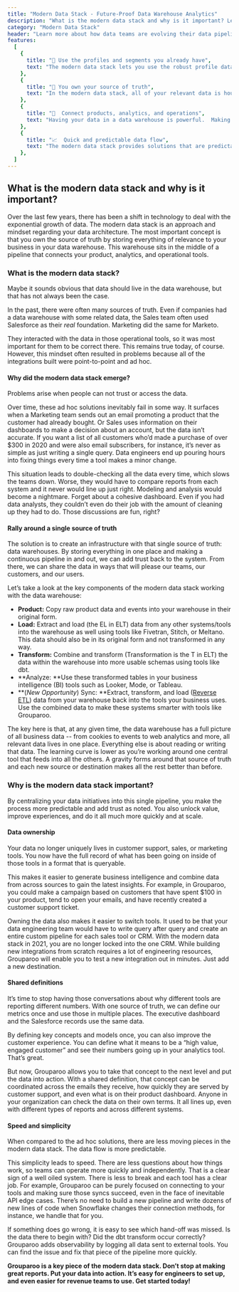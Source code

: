 ```yaml
---
title: "Modern Data Stack - Future-Proof Data Warehouse Analytics"
description: "What is the modern data stack and why is it important? Learn how data teams are evolving their data pipelines with Grouparoo. ✓ Start a free trial!"
category: "Modern Data Stack"
header: "Learn more about how data teams are evolving their data pipelines"
features:
  [
    {
      title: "🔎 Use the profiles and segments you already have",
      text: "The modern data stack lets you use the robust profile data you've already made in your data warehouse.",
    },
    {
      title: "🎁 You own your source of truth",
      text: "In the modern data stack, all of your relevant data is housed in your data warehouse.",
    },
    {
      title: "🧭  Connect products, analytics, and operations",
      text: "Having your data in a data warehouse is powerful.  Making it accessible in the applications you use every day is even more powerful.",
    },
    {
      title: "📈  Quick and predictable data flow",
      text: "The modern data stack provides solutions that are predictable and simple, keeping your data flow clear.",
    },
  ]
---
```


## What is the modern data stack and why is it important?

Over the last few years, there has been a shift in technology to deal with the exponential growth of data. The modern data stack is an approach and mindset regarding your data architecture. The most important concept is that you own the source of truth by storing everything of relevance to your business in your data warehouse. This warehouse sits in the middle of a pipeline that connects your product, analytics, and operational tools.

<SectionDivider
  imagePath="/images/home/solutions/categories/modern-data-stack.png"
  heading="The modern data stack has the data warehouse at its center"
  width="1000"
  height="352"
  content=""
  background="none"
/>

### What is the modern data stack?

Maybe it sounds obvious that data should live in the data warehouse, but that has not always been the case.

In the past, there were often many sources of truth. Even if companies had a data warehouse with some related data, the Sales team often used Salesforce as their _real_ foundation. Marketing did the same for Marketo.

They interacted with the data in those operational tools, so it was most important for them to be correct there. This remains true today, of course. However, this mindset often resulted in problems because all of the integrations built were point-to-point and ad hoc.

#### Why did the modern data stack emerge?

Problems arise when people can not trust or access the data.

Over time, these ad hoc solutions inevitably fail in some way. It surfaces when a Marketing team sends out an email promoting a product that the customer had already bought. Or Sales uses information on their dashboards to make a decision about an account, but the data isn’t accurate. If you want a list of all customers who’d made a purchase of over $300 in 2020 and were also email subscribers, for instance, it’s never as simple as just writing a single query. Data engineers end up pouring hours into fixing things every time a tool makes a minor change.

This situation leads to double-checking all the data every time, which slows the teams down. Worse, they would have to compare reports from each system and it never would line up just right. Modeling and analysis would become a nightmare. Forget about a cohesive dashboard. Even if you had data analysts, they couldn’t even do their job with the amount of cleaning up they had to do. Those discussions are fun, right?

#### Rally around a single source of truth

The solution is to create an infrastructure with that single source of truth: data warehouses. By storing everything in one place and making a continuous pipeline in and out, we can add trust back to the system. From there, we can share the data in ways that will please our teams, our customers, and our users.

<SectionDivider
  imagePath="/images/home/solutions/categories/etl.svg"
  heading="Traditional data practices: Extract, Transform, Load"
  width="600"
  height="394"
  content="With your data in a unified location, there's no need to write costly join queries or hunt down data between sources."
  imageLeft="false"
/>

Let’s take a look at the key components of the modern data stack working with the data warehouse:

- **Product:** Copy raw product data and events into your warehouse in their original form.
- **Load:** Extract and load (the EL in ELT) data from any other systems/tools into the warehouse as well using tools like Fivetran, Stitch, or Meltano. This data should also be in its original form and not transformed in any way.
- **Transform:** Combine and transform (Transformation is the T in ELT) the data within the warehouse into more usable schemas using tools like dbt.
- **Analyze: **Use these transformed tables in your business intelligence (BI) tools such as Looker, Mode, or Tableau.
- **(_New Opportunity_) Sync: **Extract, transform, and load ([Reverse ETL](https://www.grouparoo.com/solutions/reverse-etl)) data from your warehouse back into the tools your business uses. Use the combined data to make these systems smarter with tools like Grouparoo.

<SectionDivider
  imagePath="/images/home/solutions/categories/reverse-etl.svg"
  heading="Modern data stack: Sync your data to destinations"
  width="600"
  height="394"
  content="Reversing the ETL process means your data can be synced to the destinations you use it most."
  imageLeft="true"
/>

The key here is that, at any given time, the data warehouse has a full picture of all business data -- from cookies to events to web analytics and more, all relevant data lives in one place. Everything else is about reading or writing that data. The learning curve is lower as you’re working around one central tool that feeds into all the others. A gravity forms around that source of truth and each new source or destination makes all the rest better than before.

### Why is the modern data stack important?

By centralizing your data initiatives into this single pipeline, you make the process more predictable and add trust as noted. You also unlock value, improve experiences, and do it all much more quickly and at scale.

#### Data ownership

Your data no longer uniquely lives in customer support, sales, or marketing tools. You now have the full record of what has been going on inside of those tools in a format that is queryable.

This makes it easier to generate business intelligence and combine data from across sources to gain the latest insights. For example, in Grouparoo, you could make a campaign based on customers that have spent $100 in your product, tend to open your emails, and have recently created a customer support ticket.

Owning the data also makes it easier to switch tools. It used to be that your data engineering team would have to write query after query and create an entire custom pipeline for each sales tool or CRM. With the modern data stack in 2021, you are no longer locked into the one CRM. While building new integrations from scratch requires a lot of engineering resources, Grouparoo will enable you to test a new integration out in minutes. Just add a new destination.

#### Shared definitions

It’s time to stop having those conversations about why different tools are reporting different numbers. With one source of truth, we can define our metrics once and use those in multiple places. The executive dashboard and the Salesforce records use the same data.

<SectionDivider
  imagePath="/images/home/hero-diagram.svg"
  heading="Reverse ETL allows you to sync profiles and groups across your tools"
  width="600"
  height="255"
  content="You already have the data you need in your warehouse, Reverse ETLs allow you to sync that tailored data to tools such as Salesforce, Zendesk, or Marketo where you can put it to use."
  imageLeft="false"
/>

By defining key concepts and models once, you can also improve the customer experience. You can define what it means to be a “high value, engaged customer” and see their numbers going up in your analytics tool. That’s great.

But now, Grouparoo allows you to take that concept to the next level and put the data into action. With a shared definition, that concept can be coordinated across the emails they receive, how quickly they are served by customer support, and even what is on their product dashboard. Anyone in your organization can check the data on their own terms. It all lines up, even with different types of reports and across different systems.

#### Speed and simplicity

When compared to the ad hoc solutions, there are less moving pieces in the modern data stack. The data flow is more predictable.

This simplicity leads to speed. There are less questions about how things work, so teams can operate more quickly and independently. That is a clear sign of a well oiled system. There is less to break and each tool has a clear job. For example, Grouparoo can be purely focused on connecting to your tools and making sure those syncs succeed, even in the face of inevitable API edge cases. There’s no need to build a new pipeline and write dozens of new lines of code when Snowflake changes their connection methods, for instance, we handle that for you.

If something does go wrong, it is easy to see which hand-off was missed. Is the data there to begin with? Did the dbt transform occur correctly? Grouparoo adds observability by logging all data sent to external tools. You can find the issue and fix that piece of the pipeline more quickly.

**Grouparoo is a key piece of the modern data stack. Don’t stop at making great reports. Put your data into action. It’s easy for engineers to set up, and even easier for revenue teams to use.
Get started today!**
